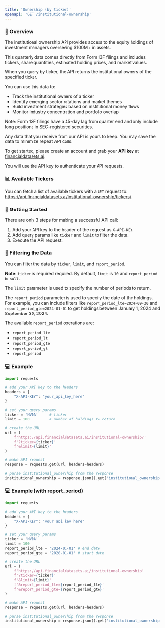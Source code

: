 ```yaml
---
title: 'Ownership (by ticker)'
openapi: 'GET /institutional-ownership'
---
```


### 👋  Overview
The institutional ownership API provides access to the equity holdings of investment managers overseeing $100M+ in assets. 

This quarterly data comes directly from Form 13F filings and includes tickers, share quantities, estimated holding prices, and market values.

When you query by ticker, the API returns the institutional owners of the specified ticker.

You can use this data to:
- Track the institutional owners of a ticker
- Identify emerging sector rotations and market themes
- Build investment strategies based on institutional money flows
- Monitor industry concentration and portfolio overlap

Note: Form 13F filings have a 45-day lag from quarter end and only include long positions in SEC-registered securities.

Any data that you receive from our API is yours to keep. You may save the data to minimize repeat API calls.

To get started, please create an account and grab your <b>API key</b> at [financialdatasets.ai](https://financialdatasets.ai).

You will use the API key to authenticate your API requests.

### 📊 Available Tickers
You can fetch a list of available tickers with a `GET` request to:
https://api.financialdatasets.ai/institutional-ownership/tickers/

###  🚀  Getting Started
There are only 3 steps for making a successful API call:
1. Add your API key to the header of the request as `X-API-KEY`.
2. Add query params like `ticker` and `limit` to filter the data.
3. Execute the API request.

### 🔎  Filtering the Data
You can filter the data by `ticker`, `limit`, and `report_period`.

**Note**: `ticker` is required required.  By default, `limit` is `10` and `report_period` is `null`.

The `limit` parameter is used to specify the number of periods to return.

The `report_period` parameter is used to specify the date of the holdings.  For example, you can include filters like `report_period_lte=2024-09-30` and `report_period_gte=2024-01-01` to get holdings between January 1, 2024 and September 30, 2024.

The available `report_period` operations are:
- `report_period_lte` 
- `report_period_lt`
- `report_period_gte`
- `report_period_gt`
- `report_period`


### 💻  Example

```python Institutional Ownership
import requests

# add your API key to the headers
headers = {
    "X-API-KEY": "your_api_key_here"
}

# set your query params
ticker = 'NVDA'     # ticker
limit = 100         # number of holdings to return

# create the URL
url = (
    f'https://api.financialdatasets.ai/institutional-ownership/'
    f'?ticker={ticker}'
    f'&limit={limit}'
)

# make API request
response = requests.get(url, headers=headers)

# parse institutional_ownership from the response
institutional_ownership = response.json().get('institutional_ownership')
```

### 💻  Example (with report_period)

```python Institutional Ownership
import requests

# add your API key to the headers
headers = {
    "X-API-KEY": "your_api_key_here"
}

# set your query params
ticker = 'NVDA'     
limit = 100      
report_period_lte = '2024-01-01' # end date
report_period_gte = '2020-01-01' # start date

# create the URL
url = (
    f'https://api.financialdatasets.ai/institutional-ownership'
    f'?ticker={ticker}'
    f'&limit={limit}'
    f'&report_period_lte={report_period_lte}'
    f'&report_period_gte={report_period_gte}'
)

# make API request
response = requests.get(url, headers=headers)

# parse institutional_ownership from the response
institutional_ownership = response.json().get('institutional_ownership')
```
